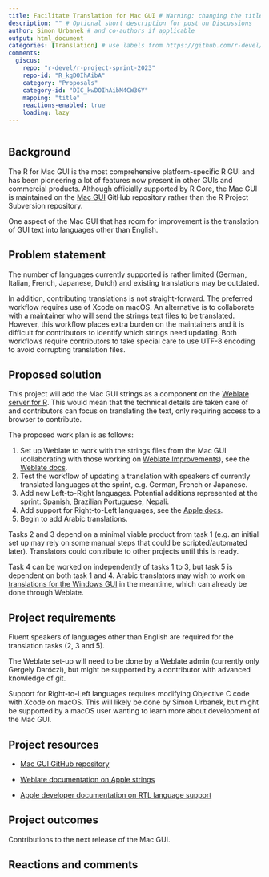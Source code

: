 ```yaml
---
title: Facilitate Translation for Mac GUI # Warning: changing the title may create a new Discussions thread!
description: "" # Optional short description for post on Discussions
author: Simon Urbanek # and co-authors if applicable
output: html_document
categories: [Translation] # use labels from https://github.com/r-devel/r-project-sprint-2023/labels
comments:
  giscus: 
    repo: "r-devel/r-project-sprint-2023"
    repo-id: "R_kgDOIhAibA"
    category: "Proposals"
    category-id: "DIC_kwDOIhAibM4CW3GY"
    mapping: "title"
    reactions-enabled: true
    loading: lazy
---
```


```{=html}
<!-- 
This template is based on https://contributor.r-project.org/r-project-sprint-2023/projects/quartz-alpha-mask/.
The sections are provided as a guide and may not be appropriate to your proposal, feel free to skip or change sections.

Please label any R code chunks, especially those producing images.
-->
```
```r

```

## Background

The R for Mac GUI is the most comprehensive platform-specific R GUI and has been pioneering a lot of features now present in other GUIs and commercial products. Although officially supported by R Core, the Mac GUI is maintained on the [Mac GUI](https://github.com/R-macos/Mac-GUI) GitHub repository rather than the R Project Subversion repository.

One aspect of the Mac GUI that has room for improvement is the translation of GUI text into languages other than English.

## Problem statement

The number of languages currently supported is rather limited (German, Italian, French, Japanese, Dutch) and existing translations may be outdated.

In addition, contributing translations is not straight-forward. The preferred workflow requires use of Xcode on macOS. An alternative is to collaborate with a maintainer who will send the strings text files to be translated. However, this workflow places extra burden on the maintainers and it is difficult for contributors to identify which strings need updating. Both workflows require contributors to take special care to use UTF-8 encoding to avoid corrupting translation files.

## Proposed solution

This project will add the Mac GUI strings as a component on the [Weblate server for R](https://translate.rx.studio/projects/r-project/). This would mean that the technical details are taken care of and contributors can focus on translating the text, only requiring access to a browser to contribute.

The proposed work plan is as follows:

1.  Set up Weblate to work with the strings files from the Mac GUI (collaborating with those working on [Weblate Improvements](https://contributor.r-project.org/r-project-sprint-2023/projects/weblate-improvements/)), see the [Weblate docs](https://docs.weblate.org/en/latest/formats/apple.html#apple).
2.  Test the workflow of updating a translation with speakers of currently translated languages at the sprint, e.g. German, French or Japanese.
3.  Add new Left-to-Right languages. Potential additions represented at the sprint: Spanish, Brazilian Portuguese, Nepali.
4.  Add support for Right-to-Left languages, see the [Apple docs](https://developer.apple.com/library/archive/documentation/MacOSX/Conceptual/BPInternational/SupportingRight-To-LeftLanguages/SupportingRight-To-LeftLanguages.html#//apple_ref/doc/uid/10000171i-CH17-SW1).
5.  Begin to add Arabic translations.

Tasks 2 and 3 depend on a minimal viable product from task 1 (e.g. an initial set up may rely on some manual steps that could be scripted/automated later). Translators could contribute to other projects until this is ready.

Task 4 can be worked on independently of tasks 1 to 3, but task 5 is dependent on both task 1 and 4. Arabic translators may wish to work on [translations for the Windows GUI](https://translate.rx.studio/projects/r-project/base-r-gui/ar/) in the meantime, which can already be done through Weblate.

## Project requirements

<!-- Include here prerequisite knowledge and any operating system requirements -->

Fluent speakers of languages other than English are required for the translation tasks (2, 3 and 5).

The Weblate set-up will need to be done by a Weblate admin (currently only Gergely Daróczi), but might be supported by a contributor with advanced knowledge of git.

Support for Right-to-Left languages requires modifying Objective C code with Xcode on macOS. This will likely be done by Simon Urbanek, but might be supported by a macOS user wanting to learn more about development of the Mac GUI.

## Project resources

-   [Mac GUI GitHub repository](https://github.com/R-macos/Mac-GUI/)

-   [Weblate documentation on Apple strings](https://docs.weblate.org/en/latest/formats/apple.html#apple)

-   [Apple developer documentation on RTL language support](https://developer.apple.com/library/archive/documentation/MacOSX/Conceptual/BPInternational/SupportingRight-To-LeftLanguages/SupportingRight-To-LeftLanguages.html#//apple_ref/doc/uid/10000171i-CH17-SW1)

## Project outcomes

Contributions to the next release of the Mac GUI.

## Reactions and comments

```{=html}
<!-- 
Please leave the Reactions and comments section
- a Giscus comment box will be automatically added here 
-->
```
